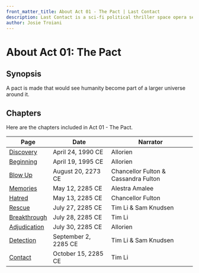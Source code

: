 ```yaml
---
front_matter_title: About Act 01 - The Pact | Last Contact
description: Last Contact is a sci-fi political thriller space opera set in the 23rd and 24th centuries. Act 01 - The Pact sees A pact being made that would see humanity become part of a larger universe around it.
author: Josie Troiani
---
```

# About Act 01: The Pact

## Synopsis

A pact is made that would see humanity become part of a larger universe around it.

## Chapters

Here are the chapters included in Act 01 - The Pact.

| Page | Date | Narrator |
| --------------- | ------------ | ----- |
| [Discovery](/lastcontact/thepact/discovery.mdx) | April 24, 1990 CE | Allorien |
| [Beginning](/lastcontact/thepact/beginning.mdx) | April 19, 1995 CE | Allorien |
| [Blow Up](/lastcontact/thepact/blowup.mdx) | August 20, 2273 CE | Chancellor Fulton & Cassandra Fulton |
| [Memories](/lastcontact/thepact/memories.mdx) | May 12, 2285 CE | Alestra Amalee |
| [Hatred](/lastcontact/thepact/hatred.mdx) | May 13, 2285 CE | Chancellor Fulton |
| [Rescue](/lastcontact/thepact/rescue.mdx) | July 27, 2285 CE | Tim Li & Sam Knudsen |
| [Breakthrough](/lastcontact/thepact/breakthrough.mdx) | July 28, 2285 CE | Tim Li |
| [Adjudication](/lastcontact/thepact/adjudication.mdx) | July 30, 2285 CE | Allorien |
| [Detection](/lastcontact/thepact/detection.mdx) | September 2, 2285 CE | Tim Li & Sam Knudsen |
| [Contact](/lastcontact/thepact/contact.mdx) | October 15, 2285 CE | Tim Li |
